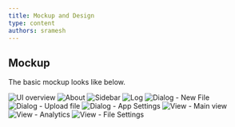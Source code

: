 ```yaml
---
title: Mockup and Design
type: content
authors: sramesh
---
```


## Mockup

The basic mockup looks like below.

![UI overview](./img/02/01.png)
![About](./img/02/02.png)
![Sidebar](./img/02/03.png)
![Log](./img/02/04.png)
![Dialog - New File](./img/02/05.png)
![Dialog - Upload file](./img/02/06.png)
![Dialog - App Settings](./img/02/07.png)
![View - Main view](./img/02/08.png)
![View - Analytics](./img/02/09.png)
![View - File Settings](./img/02/10.png)